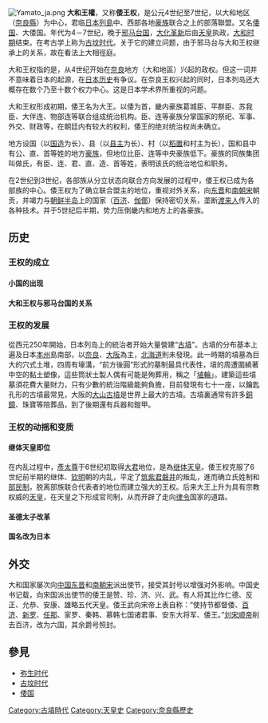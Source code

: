 {{unreferenced|time=2011-09-26T13:36:40+00:00}}
{{japanese|japanese=ヤマト王権|kana=ヤマトおうけん|romaji=Yamato ōken}}
{{日本歷史|Horyu-ji09s3200.jpg|165px|Image explanation = [[法隆寺|法隆寺]]五重塔}}
[[File:Yamato_ja.png|thumb]]
'''大和王權'''，又称'''倭王权'''，是公元4世纪至7世纪，以大和地区（[[奈良縣|奈良縣]]）为中心，君临[[日本列島|日本列島]]中、西部各地[[豪族|豪族]]联合之上的部落聯盟。又名[[倭国|倭国]]、大倭国。年代为4－7世纪，晚于[[邪马台国|邪马台国]]，[[大化革新|大化革新]]后由[[天皇|天皇]]执政，[[大和时期|大和时期]]结束。在考古学上称为[[古坟时代|古坟时代]]。关于它的建立问题，由于邪马台与大和王权继承上的关系，故在看法上大相徑庭。

大和王权指的是，从4世纪开始在[[奈良縣|奈良]]地方（大和地區）兴起的政权。但这一词并不意味着日本的起源，在[[日本历史|日本历史]]有争议。在奈良王权兴起的同时，日本列岛还大概存在数个乃至十数个权力中心。这是日本学术界所重视的问题。

大和王权形成初期，倭王名为大王。以倭为首，畿内豪族葛城臣、平群臣、苏我臣、大伴连、物部连等联合组成统治机构。臣、连等豪族分掌国家的祭祀、军事、外交、财政等，在朝廷内有较大的权利，倭王的绝对统治权尚未确立。

地方设国（以[[国造|国造]]为长）、县（以[[縣主_(日本)|县主]]为长）、村（以[[稻置|稻置]]和村主为长），国和县中有公、直、首等姓的地方[[豪族|豪族]]，但地位比臣、连等中央豪族低下。豪族的同族集团叫做氏，有臣、连、君、直、造、首等姓，表明该氏的统治地位和职务。

在2世纪到3世纪，各部族从分立状态向联合方向发展的过程中，倭王权已成为各部族的中心。倭王权为了确立联合盟主的地位，重视对外关系，向[[东晋|东晋]]和[[南朝宋|南朝宋]]朝贡，并竭力与[[朝鲜半岛|朝鲜半岛]]上的国家（[[百济|百济]]、[[伽倻|伽倻]]）保持密切关系，垄断[[渡来人|渡来人]]传入的各种技术。并于5世纪后半期，势力压倒畿内和地方上的各豪族。

== 历史 ==
=== 王权的成立 ===
==== 小国的出现 ====
{{See also|奴国|帅升}}

==== 大和王权与邪马台国的关系 ====
{{See also|邪马台国}}

=== 王权的发展 ===
{{See also|古坟时代}}
從西元250年開始，日本列岛上的統治者开始大量營建“[[古墳|古墳]]”。古墳的分布基本上遍及日本[[本州|本州]]島南部，以[[奈良市|奈良]]、[[大阪市|大阪]]為主，[[北海道|北海道]]則未發現。此一時期的墳墓為巨大的穴式土堆，四周有壕溝，“前方後圓”形式的墓制最具代表性，墳的周遭圍繞著中空的黏土塑像，這些筒狀土製人偶有可能是殉葬用，稱之「[[埴輪|埴輪]]」。建築這些墳墓須花費大量財力，只有少數的統治階級能夠負擔，目前發現有七十一座，以鑰匙孔形的古墳最常見，大阪的[[大山古墳|大山古墳]]是世界上最大的古墳。古墳裏通常有許多[[銅鏡|銅鏡]]、珠寶等陪葬品，到了後期還有兵器和鎧甲。

=== 王权的动摇和变质 ===
==== 继体天皇即位 ====
在内乱过程中，[[继体天皇|彥太尊]]于6世纪初取得[[治天下大王|大君]]地位，是為[[继体天皇|继体天皇]]。倭王权克服了6世纪前半期的继体、[[欽明天皇|钦明]]朝的内乱，平定了[[筑紫君磐井|筑紫君磐井]]的叛乱，進而确立氏姓制和[[部民制|部民制]]，脱离部族联合代表者的地位而建立强大的王权。后来大王上升为具有宗教权威的[[天皇|天皇]]，在天皇之下形成官司制，从而开辟了走向[[律令制|律令]]国家的道路。

==== 圣德太子改革 ====
{{See also|圣德太子改革}}
==== 国名改为日本 ====
{{See also|大化革新|日本国名}}

== 外交 ==
大和国家屡次向[[中国|中国]][[东晋|东晋]]和[[南朝宋|南朝宋]]派出使节，接受其封号以增强对外影响。中国史书记载，向宋国派出使节的倭王是赞、珍、济、兴、武。有人将其比作仁德、反正、允恭、安康、雄略五代天皇。倭王武向宋帝上表自称：“使持节都督倭、[[百济|百济]]、[[新罗|新罗]]、[[任那|任那]]、家罗、秦韩、慕韩七国诸君事、安东大将军、倭王。”[[宋順帝|刘宋顺帝]]削去百济，改为六国，其余爵号照封。

== 參見 ==
{{reflist}}
* [[弥生时代|弥生时代]]
* [[古坟时代|古坟时代]]
* [[倭国|倭国]]

[[Category:古墳時代|Category:古墳時代]]
[[Category:天皇史|Category:天皇史]]
[[Category:奈良縣歷史|Category:奈良縣歷史]]